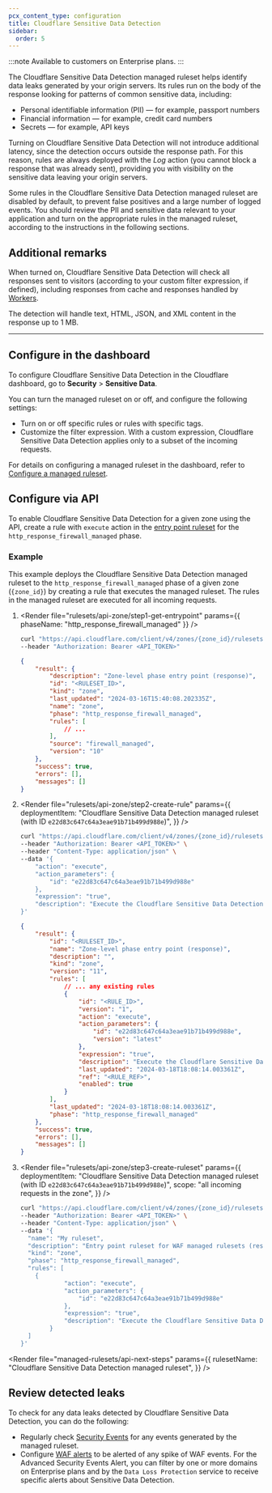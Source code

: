```yaml
---
pcx_content_type: configuration
title: Cloudflare Sensitive Data Detection
sidebar:
  order: 5
---
```



:::note
Available to customers on Enterprise plans.
:::

The Cloudflare Sensitive Data Detection managed ruleset helps identify data leaks generated by your origin servers. Its rules run on the body of the response looking for patterns of common sensitive data, including:

- Personal identifiable information (PII) — for example, passport numbers
- Financial information — for example, credit card numbers
- Secrets — for example, API keys

Turning on Cloudflare Sensitive Data Detection will not introduce additional latency, since the detection occurs outside the response path. For this reason, rules are always deployed with the _Log_ action (you cannot block a response that was already sent), providing you with visibility on the sensitive data leaving your origin servers.

Some rules in the Cloudflare Sensitive Data Detection managed ruleset are disabled by default, to prevent false positives and a large number of logged events. You should review the PII and sensitive data relevant to your application and turn on the appropriate rules in the managed ruleset, according to the instructions in the following sections.

## Additional remarks

When turned on, Cloudflare Sensitive Data Detection will check all responses sent to visitors (according to your custom filter expression, if defined), including responses from cache and responses handled by [Workers](/workers/).

The detection will handle text, HTML, JSON, and XML content in the response up to 1 MB.

---

## Configure in the dashboard

To configure Cloudflare Sensitive Data Detection in the Cloudflare dashboard, go to **Security** > **Sensitive Data**.

You can turn the managed ruleset on or off, and configure the following settings:

- Turn on or off specific rules or rules with specific tags.
- Customize the filter expression. With a custom expression, Cloudflare Sensitive Data Detection applies only to a subset of the incoming requests.

For details on configuring a managed ruleset in the dashboard, refer to [Configure a managed ruleset](/waf/managed-rules/deploy-zone-dashboard/#configure-a-managed-ruleset).

## Configure via API

To enable Cloudflare Sensitive Data Detection for a given zone using the API, create a rule with `execute` action in the [entry point ruleset](/ruleset-engine/about/rulesets/#entry-point-ruleset) for the `http_response_firewall_managed` phase.

### Example

This example deploys the Cloudflare Sensitive Data Detection managed ruleset to the `http_response_firewall_managed` phase of a given zone (`{zone_id}`) by creating a rule that executes the managed ruleset. The rules in the managed ruleset are executed for all incoming requests.

1.  <Render
    	file="rulesets/api-zone/step1-get-entrypoint"
    	params={{ phaseName: "http_response_firewall_managed" }}
    />

    ```bash
    curl "https://api.cloudflare.com/client/v4/zones/{zone_id}/rulesets/phases/http_response_firewall_managed/entrypoint" \
    --header "Authorization: Bearer <API_TOKEN>"
    ```

    ```json output {4}
    {
    	"result": {
    		"description": "Zone-level phase entry point (response)",
    		"id": "<RULESET_ID>",
    		"kind": "zone",
    		"last_updated": "2024-03-16T15:40:08.202335Z",
    		"name": "zone",
    		"phase": "http_response_firewall_managed",
    		"rules": [
    			// ...
    		],
    		"source": "firewall_managed",
    		"version": "10"
    	},
    	"success": true,
    	"errors": [],
    	"messages": []
    }
    ```

2.  <Render
    	file="rulesets/api-zone/step2-create-rule"
    	params={{
    		deploymentItem:
    			"Cloudflare Sensitive Data Detection managed ruleset (with ID `e22d83c647c64a3eae91b71b499d988e`)",
    	}}
    />

    ```bash
    curl "https://api.cloudflare.com/client/v4/zones/{zone_id}/rulesets/{ruleset_id}/rules" \
    --header "Authorization: Bearer <API_TOKEN>" \
    --header "Content-Type: application/json" \
    --data '{
    	"action": "execute",
    	"action_parameters": {
    		"id": "e22d83c647c64a3eae91b71b499d988e"
    	},
    	"expression": "true",
    	"description": "Execute the Cloudflare Sensitive Data Detection managed ruleset"
    }'
    ```

    ```json output
    {
    	"result": {
    		"id": "<RULESET_ID>",
    		"name": "Zone-level phase entry point (response)",
    		"description": "",
    		"kind": "zone",
    		"version": "11",
    		"rules": [
    			// ... any existing rules
    			{
    				"id": "<RULE_ID>",
    				"version": "1",
    				"action": "execute",
    				"action_parameters": {
    					"id": "e22d83c647c64a3eae91b71b499d988e",
    					"version": "latest"
    				},
    				"expression": "true",
    				"description": "Execute the Cloudflare Sensitive Data Detection managed ruleset",
    				"last_updated": "2024-03-18T18:08:14.003361Z",
    				"ref": "<RULE_REF>",
    				"enabled": true
    			}
    		],
    		"last_updated": "2024-03-18T18:08:14.003361Z",
    		"phase": "http_response_firewall_managed"
    	},
    	"success": true,
    	"errors": [],
    	"messages": []
    }
    ```

3.  <Render
    	file="rulesets/api-zone/step3-create-ruleset"
    	params={{
    		deploymentItem:
    			"Cloudflare Sensitive Data Detection managed ruleset (with ID `e22d83c647c64a3eae91b71b499d988e`)",
    		scope: "all incoming requests in the zone",
    	}}
    />

    ```bash
    curl "https://api.cloudflare.com/client/v4/zones/{zone_id}/rulesets" \
    --header "Authorization: Bearer <API_TOKEN>" \
    --header "Content-Type: application/json" \
    --data '{
      "name": "My ruleset",
      "description": "Entry point ruleset for WAF managed rulesets (response)",
      "kind": "zone",
      "phase": "http_response_firewall_managed",
      "rules": [
        {
    			"action": "execute",
    			"action_parameters": {
    				"id": "e22d83c647c64a3eae91b71b499d988e"
    			},
    			"expression": "true",
    			"description": "Execute the Cloudflare Sensitive Data Detection managed ruleset"
    		}
      ]
    }'
    ```

<Render
	file="managed-rulesets/api-next-steps"
	params={{
		rulesetName: "Cloudflare Sensitive Data Detection managed ruleset",
	}}
/>

<Render file="managed-rulesets/api-more-resources" />

## Review detected leaks

To check for any data leaks detected by Cloudflare Sensitive Data Detection, you can do the following:

- Regularly check [Security Events](/waf/analytics/security-events/) for any events generated by the managed ruleset.
- Configure [WAF alerts](/waf/reference/alerts/) to be alerted of any spike of WAF events. For the Advanced Security Events Alert, you can filter by one or more domains on Enterprise plans and by the `Data Loss Protection` service to receive specific alerts about Sensitive Data Detection.
